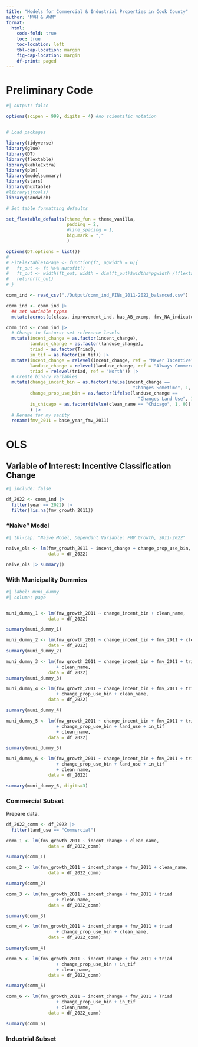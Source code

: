 ```yaml
---
title: "Models for Commercial & Industrial Properties in Cook County"
author: "MVH & AWM"
format: 
  html:
    code-fold: true
    toc: true
    toc-location: left
    tbl-cap-location: margin
    fig-cap-location: margin
    df-print: paged
---
```


# Preliminary Code

```r
#| output: false

options(scipen = 999, digits = 4) #no scientific notation


# Load packages

library(tidyverse)
library(glue)
library(DT)
library(flextable)
library(kableExtra)
library(plm)
library(modelsummary)
library(stars)
library(huxtable)
#library(jtools)
library(sandwich)

# Set table formatting defaults

set_flextable_defaults(theme_fun = theme_vanilla,
                       padding = 2,
                       #line_spacing = 1,
                       big.mark = ","
                       )

options(DT.options = list())
# 
# FitFlextableToPage <- function(ft, pgwidth = 6){
#   ft_out <- ft %>% autofit()
#   ft_out <- width(ft_out, width = dim(ft_out)$widths*pgwidth /(flextable_dim(ft_out)$widths))
#   return(ft_out)
# }

comm_ind <- read_csv("./Output/comm_ind_PINs_2011-2022_balanced.csv") 

comm_ind <- comm_ind |>
  ## set variable types 
  mutate(across(c(class, improvement_ind, has_AB_exemp, fmv_NA_indicator, in_tif), as.character))

comm_ind <- comm_ind |>
  # Change to factors; set reference levels
  mutate(incent_change = as.factor(incent_change),
         landuse_change = as.factor(landuse_change),
         triad = as.factor(Triad),
         in_tif = as.factor(in_tif)) |>
  mutate(incent_change = relevel(incent_change, ref = "Never Incentive"),
         landuse_change = relevel(landuse_change, ref = "Always Commercial"),
         triad = relevel(triad, ref = "North")) |>
  # Create binary variables
  mutate(change_incent_bin = as.factor(ifelse(incent_change == 
                                                "Changes Sometime", 1, 0)),
         change_prop_use_bin = as.factor(ifelse(landuse_change == 
                                                  "Changes Land Use", 1, 0)),
         is_chicago = as.factor(ifelse(clean_name == "Chicago", 1, 0))
         ) |>
  # Rename for my sanity
  rename(fmv_2011 = base_year_fmv_2011)

```


# OLS

## Variable of Interest: Incentive Classification Change

```r
#| include: false

df_2022 <- comm_ind |>
  filter(year == 2022) |>
  filter(!is.na(fmv_growth_2011))

```

### "Naive" Model

```r
#| tbl-cap: "Naive Model, Dependant Variable: FMV Growth, 2011-2022"

naive_ols <- lm(fmv_growth_2011 ~ incent_change + change_prop_use_bin,
                data = df_2022)

naive_ols |> summary()

```

### With Municipality Dummies

```r
#| label: muni_dummy
#| column: page


muni_dummy_1 <- lm(fmv_growth_2011 ~ change_incent_bin + clean_name,
                data = df_2022)

summary(muni_dummy_1)

muni_dummy_2 <- lm(fmv_growth_2011 ~ change_incent_bin + fmv_2011 + clean_name,
                data = df_2022)
summary(muni_dummy_2)

muni_dummy_3 <- lm(fmv_growth_2011 ~ change_incent_bin + fmv_2011 + triad 
                   + clean_name,
                data = df_2022)
summary(muni_dummy_3)

muni_dummy_4 <- lm(fmv_growth_2011 ~ change_incent_bin + fmv_2011 + triad 
                   + change_prop_use_bin + clean_name,
                data = df_2022)

summary(muni_dummy_4)

muni_dummy_5 <- lm(fmv_growth_2011 ~ change_incent_bin + fmv_2011 + triad 
                   + change_prop_use_bin + land_use + in_tif 
                   + clean_name,
                data = df_2022)

summary(muni_dummy_5)

muni_dummy_6 <- lm(fmv_growth_2011 ~ change_incent_bin + fmv_2011 + triad 
                   + change_prop_use_bin + land_use + in_tif 
                   + clean_name,
                data = df_2022)

summary(muni_dummy_6, digits=3)
```
### Commercial Subset

Prepare data.

```r

df_2022_comm <- df_2022 |>
  filter(land_use == "Commercial")

```

```r

comm_1 <- lm(fmv_growth_2011 ~ incent_change + clean_name,
                data = df_2022_comm)

summary(comm_1)

comm_2 <- lm(fmv_growth_2011 ~ incent_change + fmv_2011 + clean_name,
                data = df_2022_comm)

summary(comm_2)

comm_3 <- lm(fmv_growth_2011 ~ incent_change + fmv_2011 + triad 
                   + clean_name,
                data = df_2022_comm)

summary(comm_3)

comm_4 <- lm(fmv_growth_2011 ~ incent_change + fmv_2011 + triad 
                   + change_prop_use_bin + clean_name,
                data = df_2022_comm)

summary(comm_4)

comm_5 <- lm(fmv_growth_2011 ~ incent_change + fmv_2011 + triad 
                   + change_prop_use_bin + in_tif 
                   + clean_name,
                data = df_2022_comm)

summary(comm_5)

comm_6 <- lm(fmv_growth_2011 ~ incent_change + fmv_2011 + Triad 
                   + change_prop_use_bin + in_tif 
                   + clean_name,
                data = df_2022_comm)

summary(comm_6)

```



### Industrial Subset
